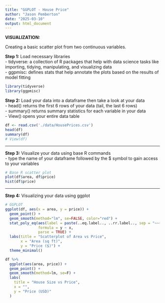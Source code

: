```yaml
---
title: "GGPLOT - House Price"
author: "Jason Pemberton"
date: "2025-03-10"
output: html_document
---
```


**VISUALIZATION:**

Creating a basic scatter plot from two continuous variables.

**Step 1:** Load necessary libraries\
- tidyverse: a collection of R packages that help with data science tasks like importing, tidying, manipulating, and visualizing data\
- ggpmisc: defines stats that help annotate the plots based on the results of model fitting

```r
library(tidyverse)
library(ggpmisc)
```

**Step 2:** Load your data into a dataframe then take a look at your data\
- head() returns the first 6 rows of your data (tail, the last 6 rows)\
- summary() returns summary statistics for each variable in your data\
- View() opens your entire data table

```r
df <- read.csv('./data/HousePrices.csv')
head(df)
summary(df)
# View(df)
```

------------------------------------------------------------------------

**Step 3:** Visualize your data using base R commands\
- type the name of your dataframe followed by the \$ symbol to gain access to your variables

```r
# Base R scatter plot
plot(df$area, df$price)
hist(df$price)
```

------------------------------------------------------------------------

**Step 4:** Visualizing your data using ggplot

```r
# GGPLOT
ggplot(df, aes(x = area, y = price)) +
  geom_point() +
  geom_smooth(method="lm", se=FALSE, color="red") +
  stat_poly_eq(aes(label = paste(..eq.label.., ..rr.label.., sep = "~~~")), 
               formula = y ~ x, 
               parse = TRUE) +
  labs(title = "Scatterplot of Area vs Price",
       x = "Area (sq ft)",
       y = "Price ($)") +
  theme_minimal()

df %>% 
  ggplot(aes(area, price)) +
  geom_point() +
  geom_smooth(method=lm, se=F) +
  labs(
    title = "House Size vs Price",
    x = "",
    y = "Price (USD)"
  )
```
